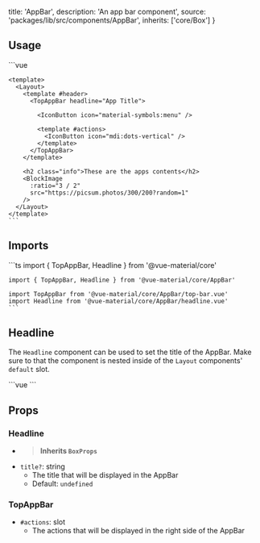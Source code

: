

  title: 'AppBar',
  description: 'An app bar component',
  source: 'packages/lib/src/components/AppBar',
  inherits: ['core/Box']
}

## Usage

<Preview>
  <PreviewFrame height="300">
    <AppBar />
  </PreviewFrame>

  <CodeHighlight height="400">
    ```vue
    <script setup lang="ts">
      import {
        Layout,
        TopAppBar,
        IconButton,
        BlockImage
      } from '@vue-material/core'
    </script>

    <template>
      <Layout>
        <template #header>
          <TopAppBar headline="App Title">

            <IconButton icon="material-symbols:menu" />

            <template #actions>
              <IconButton icon="mdi:dots-vertical" />
            </template>
          </TopAppBar>
        </template>

        <h2 class="info">These are the apps contents</h2>
        <BlockImage
          :ratio="3 / 2"
          src="https://picsum.photos/300/200?random=1"
        />
      </Layout>
    </template>
    ```

  </CodeHighlight>
</Preview>

## Imports

<Preview>
  <CodeHighlight>
    ```ts
    import { TopAppBar, Headline } from '@vue-material/core'

    import { TopAppBar, Headline } from '@vue-material/core/AppBar'

    import TopAppBar from '@vue-material/core/AppBar/top-bar.vue'
    import Headline from '@vue-material/core/AppBar/headline.vue'
    ```

  </CodeHighlight>
</Preview>

## Headline

The `Headline` component can be used to set the title of the AppBar.
Make sure to that the component is nested inside of the `Layout`
components' `default` slot.

<Preview>
  <CodeHighlight>
    ```vue
    <Headline title="Title" />
    ```
  </CodeHighlight>
</Preview>

## Props

### Headline

- > **Inherits `BoxProps`**
- `title?`: string
  - The title that will be displayed in the AppBar
  - Default: `undefined`

### TopAppBar

- `#actions`: slot
  - The actions that will be displayed in the right side of the AppBar
